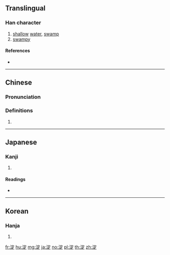 {{also|澱}}
==Translingual==
{{zh-hanzi-box|淀|淀/[[澱]]}}

===Han character===
{{Han char|rn=85|rad=水|as=08|sn=11|four=33181|canj=EJMO|ids=⿰氵定}}

# [[shallow]] [[water]], [[swamp]]
# [[swampy]]

====References====
* {{Han ref|kx=0628.280|dkj=17610|dj=1030.170|hdz=31661.020|uh=6DC0|ud=28096|bh=D5E0|bd=54752}}

----

==Chinese==
{{zh-forms}}

===Pronunciation===
{{zh-pron
|m=diàn
|c=din6
|mc=y
|oc=y
|ma=
|cat=n,a
}}

===Definitions===
# {{rfdef|lang=zh}}

----

==Japanese==

===Kanji===
{{ja-kanji|grade=n|rs=水08}}

# {{defn|lang=ja|sort=水08}}

====Readings====
* {{ja-readings|on=[[てん]] (ten), [[でん]] (den)|kun=[[よど]] (yodo), [[よどむ]] (yodomu)}}

----

==Korean==

===Hanja===
{{ko-hanja|hangeul=정|eumhun=|rv=jeong|mr=chŏng|y=ceng}}

# {{defn|lang=ko|sort=水08}}

[[fr:淀]]
[[hu:淀]]
[[mg:淀]]
[[ja:淀]]
[[no:淀]]
[[pl:淀]]
[[th:淀]]
[[zh:淀]]